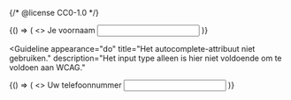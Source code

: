 {/* @license CC0-1.0 */}


<Guideline appearance="do" title="Het autocomplete-attribuut gebruiken.">
  <Canvas language="html">
    {() => (
      <>
        <label for="voornaam">Je voornaam</label>
        <input id="voornaam" type="text" autocomplete="given-name" />
      </>
    )}
  </Canvas>
</Guideline>

<Guideline
  appearance="do"
  title="Het autocomplete-attribuut niet gebruiken."
  description="Het input type alleen is hier niet voldoende om te voldoen aan WCAG."
>
  <Canvas language="html">
    {() => (
      <>
        <label for="telefoon">Uw telefoonnummer</label>
        <input id="telefoon" type="tel" />
      </>
    )}
  </Canvas>
</Guideline>
